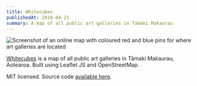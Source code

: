 ```yaml
---
title: Whitecubes
publishedAt: 2019-04-21
summary: A map of all public art galleries in Tāmaki Makaurau
---
```


![Screenshot of an online map with coloured red and blue pins for where art galleries are located](/whitecubes.webp)

[Whitecubes](https://whitecubes.tom.so) is a map of all public art galleries in Tāmaki Makaurau, Aotearoa. Built using Leaflet JS and OpenStreetMap.

MIT licensed. Source code [available here](https://github.com/et0and/whitecubes).
